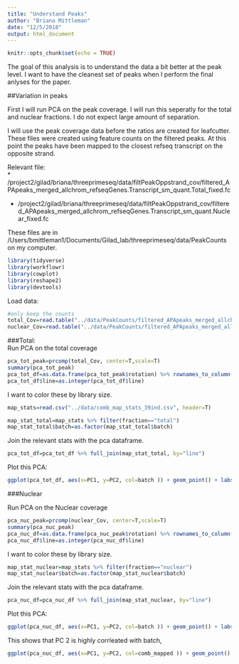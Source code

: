 ```yaml
---
title: "Understand Peaks"
author: "Briana Mittleman"
date: "12/5/2018"
output: html_document
---
```


```r
knitr::opts_chunk$set(echo = TRUE)
```

The goal of this analysis is to understand the data a bit better at the peak level. I want to have the cleanest set of peaks when I perform the final anlyses for the paper.

##Variation in peaks  

First I will run PCA on the peak coverage. I will run this seperatly for the total and nuclear fractions. I do not expect large amount of separation.  


I will use the peak coverage data before the ratios are created for leafcutter. These files were created using feature counts on the filtered peaks. At this point the peaks have been mapped to the closest refseq transcript on the opposite strand. 

Relevant file:  
* /project2/gilad/briana/threeprimeseq/data/filtPeakOppstrand_cov/filtered_APApeaks_merged_allchrom_refseqGenes.Transcript_sm_quant.Total_fixed.fc  

* /project2/gilad/briana/threeprimeseq/data/filtPeakOppstrand_cov/filtered_APApeaks_merged_allchrom_refseqGenes.Transcript_sm_quant.Nuclear_fixed.fc  

These files are in /Users/bmittleman1/Documents/Gilad_lab/threeprimeseq/data/PeakCounts on my computer.  

```r
library(tidyverse)
library(workflowr)
library(cowplot)
library(reshape2)
library(devtools)
```

Load data:  

```r
#only keep the counts 
total_Cov=read.table("../data/PeakCounts/filtered_APApeaks_merged_allchrom_refseqGenes.Transcript_sm_quant.Total_fixed.fc", header=T, stringsAsFactors = F)[,7:45]
nuclear_Cov=read.table("../data/PeakCounts/filtered_APApeaks_merged_allchrom_refseqGenes.Transcript_sm_quant.Nuclear_fixed.fc", header=T, stringsAsFactors = F)[,7:45]

```


###Total:  
Run PCA on the total coverage 

```r
pca_tot_peak=prcomp(total_Cov, center=T,scale=T)
summary(pca_tot_peak)
pca_tot_df=as.data.frame(pca_tot_peak$rotation) %>% rownames_to_column(var="lib") %>% mutate(line=substr(lib,2,6))
pca_tot_df$line=as.integer(pca_tot_df$line)
```

I want to color these by library size. 

```r
map_stats=read.csv("../data/comb_map_stats_39ind.csv", header=T)

map_stat_total=map_stats %>% filter(fraction=="total")
map_stat_total$batch=as.factor(map_stat_total$batch)
```

Join the relevant stats with the pca dataframe.  

```r
pca_tot_df=pca_tot_df %>% full_join(map_stat_total, by="line")
```

Plot this PCA:  

```r
ggplot(pca_tot_df, aes(x=PC1, y=PC2, col=batch )) + geom_point() + labs(x="PC1:0.89", y="PC2:0.043", title="Raw PAS qunatification data Total \n colored by batch ")
```


###Nuclear  

Run PCA on the Nuclear coverage 

```r
pca_nuc_peak=prcomp(nuclear_Cov, center=T,scale=T)
summary(pca_nuc_peak)
pca_nuc_df=as.data.frame(pca_nuc_peak$rotation) %>% rownames_to_column(var="lib") %>% mutate(line=substr(lib,2,6))
pca_nuc_df$line=as.integer(pca_nuc_df$line)
```

I want to color these by library size. 

```r
map_stat_nuclear=map_stats %>% filter(fraction=="nuclear")
map_stat_nuclear$batch=as.factor(map_stat_nuclear$batch)
```

Join the relevant stats with the pca dataframe.  

```r
pca_nuc_df=pca_nuc_df %>% full_join(map_stat_nuclear, by="line")
```

Plot this PCA:  

```r
ggplot(pca_nuc_df, aes(x=PC1, y=PC2, col=batch )) + geom_point() + labs(x="PC1: 0.74", y="PC2: 0.09", title="Raw PAS qunatification data nuclear \n colored by batch ")
```

This shows that PC 2 is highly corrleated with batch,  

```r
ggplot(pca_nuc_df, aes(x=PC1, y=PC2, col=comb_mapped )) + geom_point() + labs(x="PC1: 0.74", y="PC2: 0.09", title="Raw PAS qunatification data nuclear \n colored by Mapped Read count")
```



